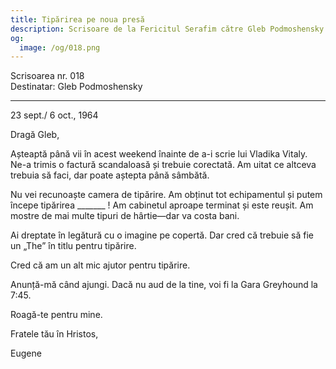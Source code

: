 ```yaml
---
title: Tipărirea pe noua presă
description: Scrisoare de la Fericitul Serafim către Gleb Podmoshensky.
og:
  image: /og/018.png
---
```


<div style={{textAlign:'right', fontFamily:'monospace'}}>Scrisoarea nr. 018</div>
<div style={{textAlign:'left', fontFamily:'monospace'}}>Destinatar: Gleb Podmoshensky</div>

---

23 sept./ 6 oct., 1964

Dragă Gleb,

Așteaptă până vii în acest weekend înainte de a-i scrie lui Vladika Vitaly. Ne-a trimis o factură scandaloasă și trebuie corectată. Am uitat ce altceva trebuia să faci, dar poate aștepta până sâmbătă.

Nu vei recunoaște camera de tipărire. Am obținut tot echipamentul și putem începe tipărirea _______ ! Am cabinetul aproape terminat și este reușit. Am mostre de mai multe tipuri de hârtie—dar va costa bani.

Ai dreptate în legătură cu o imagine pe copertă. Dar cred că trebuie să fie un „The” în titlu pentru tipărire.

Cred că am un alt mic ajutor pentru tipărire.

Anunță-mă când ajungi. Dacă nu aud de la tine, voi fi la Gara Greyhound la 7:45.

Roagă-te pentru mine.

Fratele tău în Hristos,

Eugene